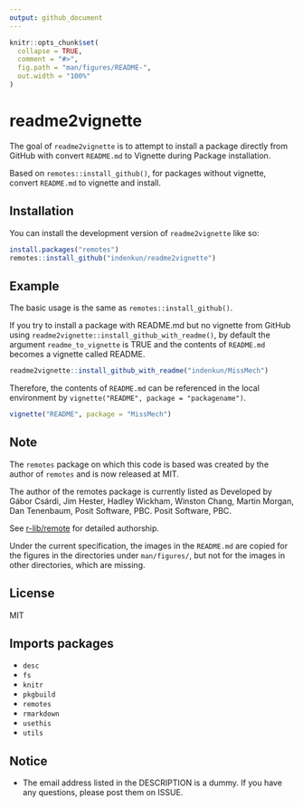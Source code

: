 ```yaml
---
output: github_document
---
```


<!-- README.md is generated from README.Rmd. Please edit that file -->

```r
knitr::opts_chunk$set(
  collapse = TRUE,
  comment = "#>",
  fig.path = "man/figures/README-",
  out.width = "100%"
)
```

# readme2vignette

<!-- badges: start -->
<!-- badges: end -->

The goal of `readme2vignette` is to attempt to install a package directly from GitHub with convert `README.md` to Vignette during Package installation.

Based on `remotes::install_github()`, for packages without vignette, convert `README.md` to vignette and install.

## Installation

You can install the development version of `readme2vignette` like so:

``` r
install.packages("remotes")
remotes::install_github("indenkun/readme2vignette")
```

## Example

The basic usage is the same as `remotes::install_github()`.

If you try to install a package with README.md but no vignette from GitHub using `readme2vignette::install_github_with_readme()`, by default the argument `readme_to_vignette` is TRUE and the contents of `README.md` becomes a vignette called README.

```r
readme2vignette::install_github_with_readme("indenkun/MissMech")
```

Therefore, the contents of `README.md` can be referenced in the local environment by `vignette("README", package = "packagename")`.

```r
vignette("README", package = "MissMech")
```

## Note

The `remotes` package on which this code is based was created by the author of `remotes` and is now released at MIT.

The author of the remotes package is currently listed as Developed by Gábor Csárdi, Jim Hester, Hadley Wickham, Winston Chang, Martin Morgan, Dan Tenenbaum, Posit Software, PBC. Posit Software, PBC.

See [r-lib/remote](https://github.com/r-lib/remotes) for detailed authorship.

Under the current specification, the images in the `README.md` are copied for the figures in the directories under `man/figures/`, but not for the images in other directories, which are missing.

## License

MIT

## Imports packages

* `desc`
* `fs`
* `knitr`
* `pkgbuild`
* `remotes`
* `rmarkdown`
* `usethis`
* `utils`

## Notice

* The email address listed in the DESCRIPTION is a dummy. If you have any questions, please post them on ISSUE.
